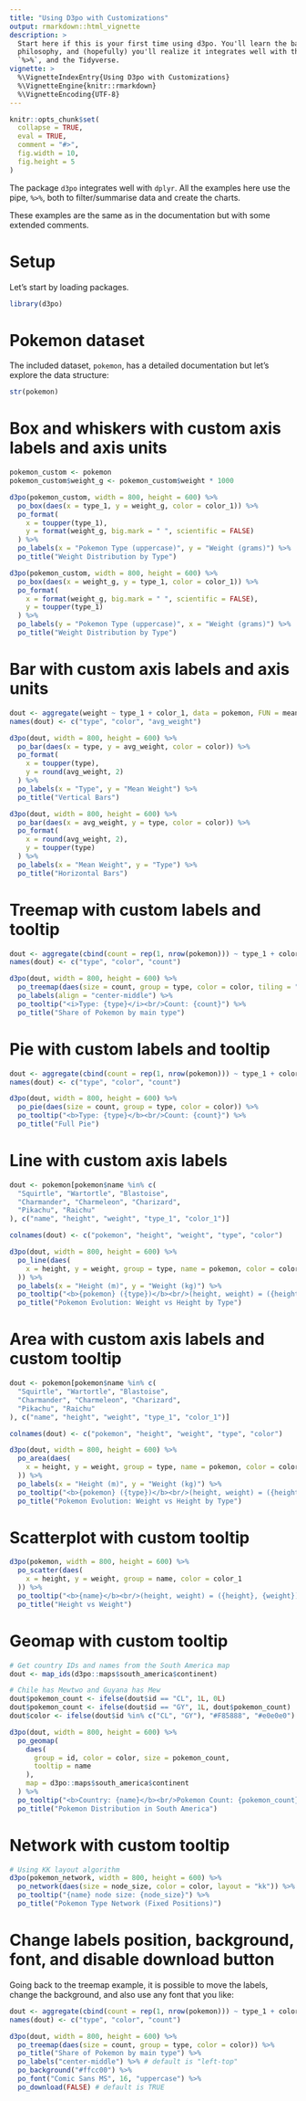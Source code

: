```yaml
---
title: "Using D3po with Customizations"
output: rmarkdown::html_vignette
description: >
  Start here if this is your first time using d3po. You'll learn the basic   
  philosophy, and (hopefully) you'll realize it integrates well with the pipe, 
  `%>%`, and the Tidyverse.
vignette: >
  %\VignetteIndexEntry{Using D3po with Customizations}
  %\VignetteEngine{knitr::rmarkdown}
  %\VignetteEncoding{UTF-8}
---
```


```r
knitr::opts_chunk$set(
  collapse = TRUE,
  eval = TRUE,
  comment = "#>",
  fig.width = 10,
  fig.height = 5
)
```

The package `d3po` integrates well with `dplyr`. All the examples here use the 
pipe, `%>%`, both to filter/summarise data and create the charts.

These examples are the same as in the documentation but with some extended comments.

# Setup

Let's start by loading packages.

```r
library(d3po)
```

# Pokemon dataset

The included dataset, `pokemon`, has a detailed documentation but let's explore the data structure:

```r
str(pokemon)
```

# Box and whiskers with custom axis labels and axis units

```r
pokemon_custom <- pokemon
pokemon_custom$weight_g <- pokemon_custom$weight * 1000

d3po(pokemon_custom, width = 800, height = 600) %>%
  po_box(daes(x = type_1, y = weight_g, color = color_1)) %>%
  po_format(
    x = toupper(type_1),
    y = format(weight_g, big.mark = " ", scientific = FALSE)
  ) %>%
  po_labels(x = "Pokemon Type (uppercase)", y = "Weight (grams)") %>%
  po_title("Weight Distribution by Type")

d3po(pokemon_custom, width = 800, height = 600) %>%
  po_box(daes(x = weight_g, y = type_1, color = color_1)) %>%
  po_format(
    x = format(weight_g, big.mark = " ", scientific = FALSE),
    y = toupper(type_1)
  ) %>%
  po_labels(y = "Pokemon Type (uppercase)", x = "Weight (grams)") %>%
  po_title("Weight Distribution by Type")
```

# Bar with custom axis labels and axis units

```r
dout <- aggregate(weight ~ type_1 + color_1, data = pokemon, FUN = mean)
names(dout) <- c("type", "color", "avg_weight")

d3po(dout, width = 800, height = 600) %>%
  po_bar(daes(x = type, y = avg_weight, color = color)) %>%
  po_format(
    x = toupper(type),
    y = round(avg_weight, 2)
  ) %>%
  po_labels(x = "Type", y = "Mean Weight") %>%
  po_title("Vertical Bars")

d3po(dout, width = 800, height = 600) %>%
  po_bar(daes(x = avg_weight, y = type, color = color)) %>%
  po_format(
    x = round(avg_weight, 2),
    y = toupper(type)
  ) %>%
  po_labels(x = "Mean Weight", y = "Type") %>%
  po_title("Horizontal Bars")
```

# Treemap with custom labels and tooltip

```r
dout <- aggregate(cbind(count = rep(1, nrow(pokemon))) ~ type_1 + color_1, data = pokemon, FUN = length)
names(dout) <- c("type", "color", "count")

d3po(dout, width = 800, height = 600) %>%
  po_treemap(daes(size = count, group = type, color = color, tiling = "squarify")) %>%
  po_labels(align = "center-middle") %>%
  po_tooltip("<i>Type: {type}</i><br/>Count: {count}") %>%
  po_title("Share of Pokemon by main type")
```

# Pie with custom labels and tooltip

```r
dout <- aggregate(cbind(count = rep(1, nrow(pokemon))) ~ type_1 + color_1, data = pokemon, FUN = length)
names(dout) <- c("type", "color", "count")

d3po(dout, width = 800, height = 600) %>%
  po_pie(daes(size = count, group = type, color = color)) %>%
  po_tooltip("<b>Type: {type}</b><br/>Count: {count}") %>%
  po_title("Full Pie")
```

# Line with custom axis labels

```r
dout <- pokemon[pokemon$name %in% c(
  "Squirtle", "Wartortle", "Blastoise",
  "Charmander", "Charmeleon", "Charizard",
  "Pikachu", "Raichu"
), c("name", "height", "weight", "type_1", "color_1")]

colnames(dout) <- c("pokemon", "height", "weight", "type", "color")

d3po(dout, width = 800, height = 600) %>%
  po_line(daes(
    x = height, y = weight, group = type, name = pokemon, color = color
  )) %>%
  po_labels(x = "Height (m)", y = "Weight (kg)") %>%
  po_tooltip("<b>{pokemon} ({type})</b><br/>(height, weight) = ({height}, {weight})") %>%
  po_title("Pokemon Evolution: Weight vs Height by Type")
```

# Area with custom axis labels and custom tooltip

```r
dout <- pokemon[pokemon$name %in% c(
  "Squirtle", "Wartortle", "Blastoise",
  "Charmander", "Charmeleon", "Charizard",
  "Pikachu", "Raichu"
), c("name", "height", "weight", "type_1", "color_1")]

colnames(dout) <- c("pokemon", "height", "weight", "type", "color")

d3po(dout, width = 800, height = 600) %>%
  po_area(daes(
    x = height, y = weight, group = type, name = pokemon, color = color
  )) %>%
  po_labels(x = "Height (m)", y = "Weight (kg)") %>%
  po_tooltip("<b>{pokemon} ({type})</b><br/>(height, weight) = ({height}, {weight})") %>%
  po_title("Pokemon Evolution: Weight vs Height by Type")
```

# Scatterplot with custom tooltip

```r
d3po(pokemon, width = 800, height = 600) %>%
  po_scatter(daes(
    x = height, y = weight, group = name, color = color_1
  )) %>%
  po_tooltip("<b>{name}</b><br/>(height, weight) = ({height}, {weight})") %>%
  po_title("Height vs Weight")
```

# Geomap with custom tooltip

```r
# Get country IDs and names from the South America map
dout <- map_ids(d3po::maps$south_america$continent)

# Chile has Mewtwo and Guyana has Mew
dout$pokemon_count <- ifelse(dout$id == "CL", 1L, 0L)
dout$pokemon_count <- ifelse(dout$id == "GY", 1L, dout$pokemon_count)
dout$color <- ifelse(dout$id %in% c("CL", "GY"), "#F85888", "#e0e0e0")

d3po(dout, width = 800, height = 600) %>%
  po_geomap(
    daes(
      group = id, color = color, size = pokemon_count,
      tooltip = name
    ),
    map = d3po::maps$south_america$continent
  ) %>%
  po_tooltip("<b>Country: {name}</b><br/>Pokemon Count: {pokemon_count}") %>%
  po_title("Pokemon Distribution in South America")
```

# Network with custom tooltip

```r
# Using KK layout algorithm
d3po(pokemon_network, width = 800, height = 600) %>%
  po_network(daes(size = node_size, color = color, layout = "kk")) %>%
  po_tooltip("{name} node size: {node_size}") %>%
  po_title("Pokemon Type Network (Fixed Positions)")
```

# Change labels position, background, font, and disable download button

Going back to the treemap example, it is possible to move the labels,
change the background, and also use any font that you like:

```r
dout <- aggregate(cbind(count = rep(1, nrow(pokemon))) ~ type_1 + color_1, data = pokemon, FUN = length)
names(dout) <- c("type", "color", "count")

d3po(dout, width = 800, height = 600) %>%
  po_treemap(daes(size = count, group = type, color = color)) %>%
  po_title("Share of Pokemon by main type") %>%
  po_labels("center-middle") %>% # default is "left-top"
  po_background("#ffcc00") %>%
  po_font("Comic Sans MS", 16, "uppercase") %>%
  po_download(FALSE) # default is TRUE
```
